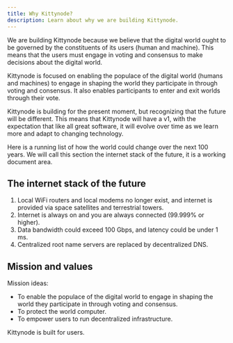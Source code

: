 ```yaml
---
title: Why Kittynode?
description: Learn about why we are building Kittynode.
---
```


We are building Kittynode because we believe that the digital world ought to be governed by the constituents of its users (human and machine). This means that the users must engage in voting and consensus to make decisions about the digital world.

Kittynode is focused on enabling the populace of the digital world (humans and machines) to engage in shaping the world they participate in through voting and consensus. It also enables participants to enter and exit worlds through their vote.

Kittynode is building for the present moment, but recognizing that the future will be different. This means that Kittynode will have a v1, with the expectation that like all great software, it will evolve over time as we learn more and adapt to changing technology.

Here is a running list of how the world could change over the next 100 years. We will call this section the internet stack of the future, it is a working document area.

## The internet stack of the future

1. Local WiFi routers and local modems no longer exist, and internet is provided via space satellites and terrestrial towers.
2. Internet is always on and you are always connected (99.999% or higher).
3. Data bandwidth could exceed 100 Gbps, and latency could be under 1 ms.
4. Centralized root name servers are replaced by decentralized DNS.

## Mission and values

Mission ideas:

- To enable the populace of the digital world to engage in shaping the world they participate in through voting and consensus.
- To protect the world computer.
- To empower users to run decentralized infrastructure.

Kittynode is built for users.
